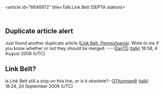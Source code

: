 <article id="6648972" title=Talk:Link Belt (SEPTA station)>
	<talkpage id="6648972" title="Talk:Link Belt (SEPTA station)">
{{WikiProjectBannerShell|1=
{{WikiProject Pennsylvania|class=Stub|importance=low}}
{{WikiProject Trains|class=stub|stations=yes|unref=yes|importance=low}}
{{WikiProject Philadelphia|class=Stub|importance=low}}
}}

== Duplicate article alert ==

Just found another duplicate article ([[Link Belt, Pennsylvania]]). Write to me if you know whether or not they should be merged. ----[[User:DanTD|DanTD]] ([[User talk:DanTD|talk]]) 18:58, 4 August 2008 (UTC)

==Link Belt?==
Is Link Belt still a stop on this line, or is it obsolete?--[[User:Dthomsen8|DThomsen8]] ([[User talk:Dthomsen8|talk]]) 18:24, 24 September 2009 (UTC)
	</talkpage>
</article>